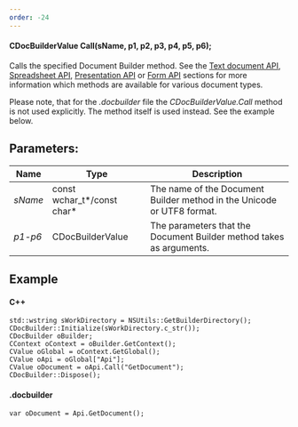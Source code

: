 ```yaml
---
order: -24
---
```

#### CDocBuilderValue Call(sName, p1, p2, p3, p4, p5, p6);

Calls the specified Document Builder method. See the [Text document API](/docbuilder/textdocumentapi), [Spreadsheet API](/docbuilder/spreadsheetapi), [Presentation API](/docbuilder/presentationapi) or [Form API](/docbuilder/formapi) sections for more information which methods are available for various document types.

Please note, that for the *.docbuilder* file the *CDocBuilderValue.Call* method is not used explicitly. The method itself is used instead. See the example below.

## Parameters:

| Name    | Type                          | Description                                                            |
| ------- | ----------------------------- | ---------------------------------------------------------------------- |
| *sName* | const wchar\_t\*/const char\* | The name of the Document Builder method in the Unicode or UTF8 format. |
| *p1-p6* | CDocBuilderValue              | The parameters that the Document Builder method takes as arguments.    |

## Example

#### C++

```
std::wstring sWorkDirectory = NSUtils::GetBuilderDirectory();
CDocBuilder::Initialize(sWorkDirectory.c_str());
CDocBuilder oBuilder;
CContext oContext = oBuilder.GetContext();
CValue oGlobal = oContext.GetGlobal();
CValue oApi = oGlobal["Api"];
CValue oDocument = oApi.Call("GetDocument");
CDocBuilder::Dispose();
```

#### .docbuilder

```
var oDocument = Api.GetDocument();
```
